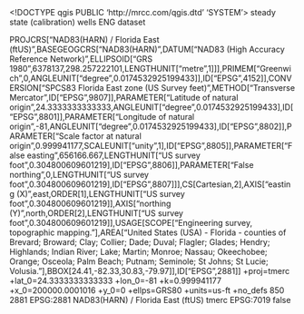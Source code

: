 <!DOCTYPE qgis PUBLIC 'http://mrcc.com/qgis.dtd' 'SYSTEM'>
<qgis version="3.40.5-Bratislava">
  <identifier>steady state (calibration) wells</identifier>
  <parentidentifier></parentidentifier>
  <language>ENG</language>
  <type>dataset</type>
  <title>steady state (calibration) wells</title>
  <abstract></abstract>
  <links/>
  <dates/>
  <fees></fees>
  <encoding></encoding>
  <crs>
    <spatialrefsys nativeFormat="Wkt">
      <wkt>PROJCRS["NAD83(HARN) / Florida East (ftUS)",BASEGEOGCRS["NAD83(HARN)",DATUM["NAD83 (High Accuracy Reference Network)",ELLIPSOID["GRS 1980",6378137,298.257222101,LENGTHUNIT["metre",1]]],PRIMEM["Greenwich",0,ANGLEUNIT["degree",0.0174532925199433]],ID["EPSG",4152]],CONVERSION["SPCS83 Florida East zone (US Survey feet)",METHOD["Transverse Mercator",ID["EPSG",9807]],PARAMETER["Latitude of natural origin",24.3333333333333,ANGLEUNIT["degree",0.0174532925199433],ID["EPSG",8801]],PARAMETER["Longitude of natural origin",-81,ANGLEUNIT["degree",0.0174532925199433],ID["EPSG",8802]],PARAMETER["Scale factor at natural origin",0.999941177,SCALEUNIT["unity",1],ID["EPSG",8805]],PARAMETER["False easting",656166.667,LENGTHUNIT["US survey foot",0.304800609601219],ID["EPSG",8806]],PARAMETER["False northing",0,LENGTHUNIT["US survey foot",0.304800609601219],ID["EPSG",8807]]],CS[Cartesian,2],AXIS["easting (X)",east,ORDER[1],LENGTHUNIT["US survey foot",0.304800609601219]],AXIS["northing (Y)",north,ORDER[2],LENGTHUNIT["US survey foot",0.304800609601219]],USAGE[SCOPE["Engineering survey, topographic mapping."],AREA["United States (USA) - Florida - counties of Brevard; Broward; Clay; Collier; Dade; Duval; Flagler; Glades; Hendry; Highlands; Indian River; Lake; Martin; Monroe; Nassau; Okeechobee; Orange; Osceola; Palm Beach; Putnam; Seminole; St Johns; St Lucie; Volusia."],BBOX[24.41,-82.33,30.83,-79.97]],ID["EPSG",2881]]</wkt>
      <proj4>+proj=tmerc +lat_0=24.3333333333333 +lon_0=-81 +k=0.999941177 +x_0=200000.0001016 +y_0=0 +ellps=GRS80 +units=us-ft +no_defs</proj4>
      <srsid>850</srsid>
      <srid>2881</srid>
      <authid>EPSG:2881</authid>
      <description>NAD83(HARN) / Florida East (ftUS)</description>
      <projectionacronym>tmerc</projectionacronym>
      <ellipsoidacronym>EPSG:7019</ellipsoidacronym>
      <geographicflag>false</geographicflag>
    </spatialrefsys>
  </crs>
  <extent/>
</qgis>

